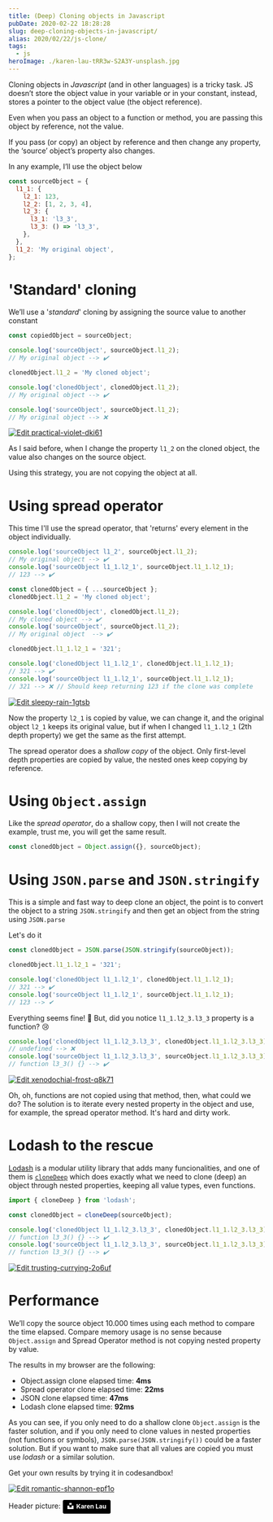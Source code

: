 ```yaml
---
title: (Deep) Cloning objects in Javascript
pubDate: 2020-02-22 18:28:28
slug: deep-cloning-objects-in-javascript/
alias: 2020/02/22/js-clone/
tags:
  - js
heroImage: ./karen-lau-tRR3w-S2A3Y-unsplash.jpg
---
```


Cloning objects in _Javascript_ (and in other languages) is a tricky task. JS doesn’t store the object value in your variable or in your constant, instead, stores a pointer to the object value (the object reference).

Even when you pass an object to a function or method, you are passing this object by reference, not the value.

If you pass (or copy) an object by reference and then change any property, the ‘source’ object’s property also changes.

In any example, I’ll use the object below

```js
const sourceObject = {
  l1_1: {
    l2_1: 123,
    l2_2: [1, 2, 3, 4],
    l2_3: {
      l3_1: 'l3_3',
      l3_3: () => 'l3_3',
    },
  },
  l1_2: 'My original object',
};
```

# 'Standard' cloning

We’ll use a '_standard_' cloning by assigning the source value to another constant

```js
const copiedObject = sourceObject;

console.log('sourceObject', sourceObject.l1_2);
// My original object --> ✔️

clonedObject.l1_2 = 'My cloned object';

console.log('clonedObject', clonedObject.l1_2);
// My original object --> ✔️

console.log('sourceObject', sourceObject.l1_2);
// My original object --> ❌
```

[![Edit practical-violet-dki61](https://codesandbox.io/static/img/play-codesandbox.svg)](https://codesandbox.io/s/practical-violet-dki61?fontsize=14&hidenavigation=1&theme=dark)

As I said before, when I change the property `l1_2` on the cloned object, the value also changes on the source object.

Using this strategy, you are not copying the object at all.

# Using spread operator

This time I'll use the spread operator, that 'returns' every element in the object individually.

```js
console.log('sourceObject l1_2', sourceObject.l1_2);
// My original object --> ✔️
console.log('sourceObject l1_1.l2_1', sourceObject.l1_1.l2_1);
// 123 --> ✔️

const clonedObject = { ...sourceObject };
clonedObject.l1_2 = 'My cloned object';

console.log('clonedObject', clonedObject.l1_2);
// My cloned object --> ✔️
console.log('sourceObject', sourceObject.l1_2);
// My original object  --> ✔️

clonedObject.l1_1.l2_1 = '321';

console.log('clonedObject l1_1.l2_1', clonedObject.l1_1.l2_1);
// 321 --> ✔️
console.log('sourceObject l1_1.l2_1', sourceObject.l1_1.l2_1);
// 321 --> ❌️ // Should keep returning 123 if the clone was complete
```

[![Edit sleepy-rain-1gtsb](https://codesandbox.io/static/img/play-codesandbox.svg)](https://codesandbox.io/s/sleepy-rain-1gtsb?expanddevtools=1&fontsize=14&hidenavigation=1&theme=dark)

Now the property `l2_1` is copied by value, we can change it, and the original object `l2_1` keeps its original value, but if when I changed `l1_1.l2_1` (2th depth property) we get the same as the first attempt.

The spread operator does a _shallow copy_ of the object. Only first-level depth properties are copied by value, the nested ones keep copying by reference.

# Using `Object.assign`

Like the _spread operator_, do a shallow copy, then I will not create the example, trust me, you will get the same result.

```js
const clonedObject = Object.assign({}, sourceObject);
```

# Using `JSON.parse` and `JSON.stringify`

This is a simple and fast way to deep clone an object, the point is to convert the object to a string `JSON.stringify` and then get an object from the string using `JSON.parse`

Let's do it

```js
const clonedObject = JSON.parse(JSON.stringify(sourceObject));

clonedObject.l1_1.l2_1 = '321';

console.log('clonedObject l1_1.l2_1', clonedObject.l1_1.l2_1);
// 321 --> ✔️
console.log('sourceObject l1_1.l2_1', sourceObject.l1_1.l2_1);
// 123 --> ✔
```

Everything seems fine! :tada:
But, did you notice `l1_1.l2_3.l3_3` property is a function? :cry:

```js
console.log('clonedObject l1_1.l2_3.l3_3', clonedObject.l1_1.l2_3.l3_3);
// undefined --> ❌️
console.log('sourceObject l1_1.l2_3.l3_3', sourceObject.l1_1.l2_3.l3_3);
// function l3_3() {} --> ✔️
```

[![Edit xenodochial-frost-q8k71](https://codesandbox.io/static/img/play-codesandbox.svg)](https://codesandbox.io/s/xenodochial-frost-q8k71?expanddevtools=1&fontsize=14&hidenavigation=1&theme=dark)

Oh, oh, functions are not copied using that method, then, what could we do? The solution is to iterate every nested property in the object and use, for example, the spread operator method. It's hard and dirty work.

# Lodash to the rescue

[Lodash](https://lodash.com/) is a modular utility library that adds many funcionalities, and one of them is [`cloneDeep`](https://lodash.com/docs/4.17.15#cloneDeep) which does exactly what we need to clone (deep) an object through nested properties, keeping all value types, even functions.

```js
import { cloneDeep } from 'lodash';

const clonedObject = cloneDeep(sourceObject);

console.log('clonedObject l1_1.l2_3.l3_3', clonedObject.l1_1.l2_3.l3_3);
// function l3_3() {} --> ✔️
console.log('sourceObject l1_1.l2_3.l3_3', sourceObject.l1_1.l2_3.l3_3);
// function l3_3() {} --> ✔️
```

[![Edit trusting-currying-2o6uf](https://codesandbox.io/static/img/play-codesandbox.svg)](https://codesandbox.io/s/trusting-currying-2o6uf?expanddevtools=1&fontsize=14&hidenavigation=1&theme=dark)

# Performance

We’ll copy the source object 10.000 times using each method to compare the time elapsed. Compare memory usage is no sense because `Object.assign` and Spread Operator method is not copying nested property by value.

The results in my browser are the following:

- Object.assign clone elapsed time: **4ms**
- Spread operator clone elapsed time: **22ms**
- JSON clone elapsed time: **47ms**
- Lodash clone elapsed time: **92ms**

As you can see, if you only need to do a shallow clone `Object.assign` is the faster solution, and if you only need to clone values in nested properties (not functions or symbols), `JSON.parse(JSON.stringify())` could be a faster solution. But if you want to make sure that all values are copied you must use _lodash_ or a similar solution.

Get your own results by trying it in codesandbox!

[![Edit romantic-shannon-epf1o](https://codesandbox.io/static/img/play-codesandbox.svg)](https://codesandbox.io/s/romantic-shannon-epf1o?expanddevtools=1&fontsize=14&hidenavigation=1&theme=dark)

Header picture: <a style="background-color:black;color:white;text-decoration:none;padding:4px 6px;font-family:-apple-system, BlinkMacSystemFont, &quot;San Francisco&quot;, &quot;Helvetica Neue&quot;, Helvetica, Ubuntu, Roboto, Noto, &quot;Segoe UI&quot;, Arial, sans-serif;font-size:12px;font-weight:bold;line-height:1.2;display:inline-block;border-radius:3px" href="https://unsplash.com/@pic_parlance?utm_medium=referral&amp;utm_campaign=photographer-credit&amp;utm_content=creditBadge" target="_blank" rel="noopener noreferrer" title="Download free do whatever you want high-resolution photos from Karen Lau"><span style="display:inline-block;padding:2px 3px"><svg xmlns="http://www.w3.org/2000/svg" style="height:12px;width:auto;position:relative;vertical-align:middle;top:-2px;fill:white" viewBox="0 0 32 32"><title>unsplash-logo</title><path d="M10 9V0h12v9H10zm12 5h10v18H0V14h10v9h12v-9z"></path></svg></span><span style="display:inline-block;padding:2px 3px">Karen Lau</span></a>
